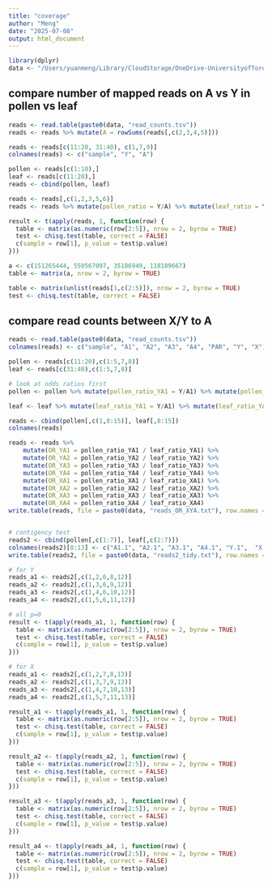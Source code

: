 ```yaml
---
title: "coverage"
author: "Meng"
date: "2025-07-08"
output: html_document
---
```


```r
library(dplyr)
data <- "/Users/yuanmeng/Library/CloudStorage/OneDrive-UniversityofToronto/Manuscripts/pollen_competition/"
```

## compare number of mapped reads on A vs Y in pollen vs leaf 
```r
reads <- read.table(paste0(data, "read_counts.tsv"))
reads <- reads %>% mutate(A = rowSums(reads[,c(2,3,4,5)]))

reads <- reads[c(11:20, 31:40), c(1,7,9)]
colnames(reads) <- c("sample", "Y", "A")

pollen <- reads[c(1:10),]
leaf <- reads[c(11:20),]
reads <- cbind(pollen, leaf)

reads <- reads[,c(1,2,3,5,6)]
reads <- reads %>% mutate(pollen_ratio = Y/A) %>% mutate(leaf_ratio = Y.1/A.1) %>% mutate(OR = Y * A.1 / (A * Y.1))

result <- t(apply(reads, 1, function(row) {
  table <- matrix(as.numeric(row[2:5]), nrow = 2, byrow = TRUE)
  test <- chisq.test(table, correct = FALSE)
  c(sample = row[1], p_value = test$p.value)
}))

a <- c(151265444, 550567097, 35186949, 118189667)
table <- matrix(a, nrow = 2, byrow = TRUE)

table <- matrix(unlist(reads[1,c(2:5)]), nrow = 2, byrow = TRUE)
test <- chisq.test(table, correct = FALSE)
```


## compare read counts between X/Y to A
```r
reads <- read.table(paste0(data, "read_counts.tsv"))
colnames(reads) <- c("sample", "A1", "A2", "A3", "A4", "PAR", "Y", "X")

pollen <- reads[c(11:20),c(1:5,7,8)]
leaf <- reads[c(31:40),c(1:5,7,8)]

# look at odds ratios first
pollen <- pollen %>% mutate(pollen_ratio_YA1 = Y/A1) %>% mutate(pollen_ratio_YA2 = Y/A2) %>% mutate(pollen_ratio_YA3 = Y/A3) %>% mutate(pollen_ratio_YA4 = Y/A4) %>% mutate(pollen_ratio_XA1 = X/A1) %>% mutate(pollen_ratio_XA2 = X/A2) %>% mutate(pollen_ratio_XA3 = X/A3) %>% mutate(pollen_ratio_XA4 = X/A4)

leaf <- leaf %>% mutate(leaf_ratio_YA1 = Y/A1) %>% mutate(leaf_ratio_YA2 = Y/A2) %>% mutate(leaf_ratio_YA3 = Y/A3) %>% mutate(leaf_ratio_YA4 = Y/A4) %>% mutate(leaf_ratio_XA1 = X/A1) %>% mutate(leaf_ratio_XA2 = X/A2) %>% mutate(leaf_ratio_XA3 = X/A3) %>% mutate(leaf_ratio_XA4 = X/A4)

reads <- cbind(pollen[,c(1,8:15)], leaf[,8:15])
colnames(reads)

reads <- reads %>% 
    mutate(OR_YA1 = pollen_ratio_YA1 / leaf_ratio_YA1) %>% 
    mutate(OR_YA2 = pollen_ratio_YA2 / leaf_ratio_YA2) %>% 
    mutate(OR_YA3 = pollen_ratio_YA3 / leaf_ratio_YA3) %>% 
    mutate(OR_YA4 = pollen_ratio_YA4 / leaf_ratio_YA4) %>% 
    mutate(OR_XA1 = pollen_ratio_XA1 / leaf_ratio_XA1) %>% 
    mutate(OR_XA2 = pollen_ratio_XA2 / leaf_ratio_XA2) %>% 
    mutate(OR_XA3 = pollen_ratio_XA3 / leaf_ratio_XA3) %>% 
    mutate(OR_XA4 = pollen_ratio_XA4 / leaf_ratio_XA4)
write.table(reads, file = paste0(data, "reads_OR_XYA.txt"), row.names = F, quote = F)


# contigency test
reads2 <- cbind(pollen[,c(1:7)], leaf[,c(2:7)])
colnames(reads2)[8:13] <- c("A1.1", "A2.1", "A3.1", "A4.1", "Y.1",  "X.1")
write.table(reads2, file = paste0(data, "reads2_tidy.txt"), row.names = F, quote = F)

# for Y
reads_a1 <- reads2[,c(1,2,6,8,12)]
reads_a2 <- reads2[,c(1,3,6,9,12)]
reads_a3 <- reads2[,c(1,4,6,10,12)]
reads_a4 <- reads2[,c(1,5,6,11,12)]

# all p=0
result <- t(apply(reads_a1, 1, function(row) {
  table <- matrix(as.numeric(row[2:5]), nrow = 2, byrow = TRUE)
  test <- chisq.test(table, correct = FALSE)
  c(sample = row[1], p_value = test$p.value)
}))

# for X
reads_a1 <- reads2[,c(1,2,7,8,13)]
reads_a2 <- reads2[,c(1,3,7,9,13)]
reads_a3 <- reads2[,c(1,4,7,10,13)]
reads_a4 <- reads2[,c(1,5,7,11,13)]

result_a1 <- t(apply(reads_a1, 1, function(row) {
  table <- matrix(as.numeric(row[2:5]), nrow = 2, byrow = TRUE)
  test <- chisq.test(table, correct = FALSE)
  c(sample = row[1], p_value = test$p.value)
}))

result_a2 <- t(apply(reads_a2, 1, function(row) {
  table <- matrix(as.numeric(row[2:5]), nrow = 2, byrow = TRUE)
  test <- chisq.test(table, correct = FALSE)
  c(sample = row[1], p_value = test$p.value)
}))

result_a3 <- t(apply(reads_a3, 1, function(row) {
  table <- matrix(as.numeric(row[2:5]), nrow = 2, byrow = TRUE)
  test <- chisq.test(table, correct = FALSE)
  c(sample = row[1], p_value = test$p.value)
}))

result_a4 <- t(apply(reads_a4, 1, function(row) {
  table <- matrix(as.numeric(row[2:5]), nrow = 2, byrow = TRUE)
  test <- chisq.test(table, correct = FALSE)
  c(sample = row[1], p_value = test$p.value)
}))
```

